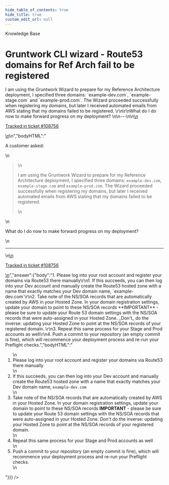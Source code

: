 ```yaml
---
hide_table_of_contents: true
hide_title: true
custom_edit_url: null
---
```



<CenterLayout>
<span className="title">Knowledge Base</span>
<h1>Gruntwork CLI wizard - Route53 domains for Ref Arch fail to be registered</h1>
<GitHub discussion={{"id":"D_kwDOF8slf84APy51","number":464,"author":{"login":"zackproser"},"title":"Gruntwork CLI wizard - Route53 domains for Ref Arch fail to be registered","body":"\nA customer asked: \r\n> I am using the Gruntwork Wizard to prepare for my Reference Architecture deployment, I specified three domains: `example-dev.com`, `example-stage.com` and `example-prod.com`. The Wizard proceeded successfully when registering my domains, but later I received automated emails from AWS stating that my domains failed to be registered. \r\n\r\nWhat do I do now to make forward progress on my deployment? \n\n---\n\n<ins datetime=\"2022-06-13T13:27:10Z\">\n  <p><a href=\"https://support.gruntwork.io/hc/requests/108756\">Tracked in ticket #108756</a></p>\n</ins>\n","bodyHTML":"<p dir=\"auto\">A customer asked:</p>\n<blockquote>\n<p dir=\"auto\">I am using the Gruntwork Wizard to prepare for my Reference Architecture deployment, I specified three domains: <code class=\"notranslate\">example-dev.com</code>, <code class=\"notranslate\">example-stage.com</code> and <code class=\"notranslate\">example-prod.com</code>. The Wizard proceeded successfully when registering my domains, but later I received automated emails from AWS stating that my domains failed to be registered.</p>\n</blockquote>\n<p dir=\"auto\">What do I do now to make forward progress on my deployment?</p>\n<hr>\n<ins datetime=\"2022-06-13T13:27:10Z\">\n  <p dir=\"auto\"><a href=\"https://support.gruntwork.io/hc/requests/108756\" rel=\"nofollow\">Tracked in ticket #108756</a></p>\n</ins>","answer":{"body":"1. Please log into your root account and register your domains via Route53 there manually\r\n1. If this succeeds, you can then log into your Dev account and manually create the Route53 hosted zone with a name that exactly matches your Dev domain name, `example-dev.com`\r\n2. Take note of the NS/SOA records that are automatically created by AWS in your Hosted Zone. In your domain registration settings, update your domain to point to these NS/SOA records **IMPORTANT** - please be sure to update your Route 53 domain settings with the NS/SOA records that were auto-assigned in your Hosted Zone. _Don't_ do the inverse: updating your Hosted Zone to point at the NS/SOA records of your registered domain. \r\n3. Repeat this same process for your Stage and Prod accounts as well\r\n4. Push a commit to your repository (an empty commit is fine), which will recommence your deployment process and re-run your Preflight checks.","bodyHTML":"<ol dir=\"auto\">\n<li>Please log into your root account and register your domains via Route53 there manually</li>\n<li>If this succeeds, you can then log into your Dev account and manually create the Route53 hosted zone with a name that exactly matches your Dev domain name, <code class=\"notranslate\">example-dev.com</code></li>\n<li>Take note of the NS/SOA records that are automatically created by AWS in your Hosted Zone. In your domain registration settings, update your domain to point to these NS/SOA records <strong>IMPORTANT</strong> - please be sure to update your Route 53 domain settings with the NS/SOA records that were auto-assigned in your Hosted Zone. <em>Don't</em> do the inverse: updating your Hosted Zone to point at the NS/SOA records of your registered domain.</li>\n<li>Repeat this same process for your Stage and Prod accounts as well</li>\n<li>Push a commit to your repository (an empty commit is fine), which will recommence your deployment process and re-run your Preflight checks.</li>\n</ol>"}}} />

</CenterLayout>
  

<!-- ##DOCS-SOURCER-START
{
  "sourcePlugin": "github-discussions",
  "hash": "3860a6b2ffa0f0f708a6b8b72e184147"
}
##DOCS-SOURCER-END -->
